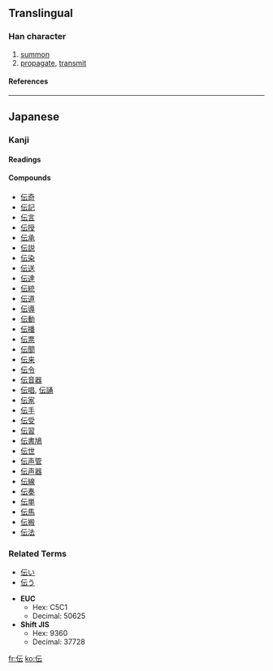 {{see|傳}}<!-- may be replaced by zh-forms -->

==Translingual==
===Han character===
{{Han char|rn=9|rad=人|as=04|sn=6|four=2123<sub>1</sub>|canj=人一一戈 (OMMI), X人一一戈 (XOMMI)}}
# [[summon]]
# [[propagate]], [[transmit]]
====References====
{{Han ref|kx=0096.121|dkj=00462|dj=0204.140|hdz=10117.160|uh=4F1D|ud=20253|bh=C9B4|bd=51636}}
----

== Japanese ==
===Kanji===
{{ja-kanji|grade=4|rs=人04}}
====Readings====
{{ja-readings|on=[[でん]] ([[den]]), [[てん]] ([[ten]])|kun=[[つたえる]] ([[伝える]], [[tsutaeru]]), [[つたえ]] ([[伝え]], [[tsutae]]), [[つたわる]] ([[伝わる]], [[tsutawaru]])}}

====Compounds====
*[[伝奇]]
*[[伝記]]
*[[伝言]]
*[[伝授]]
*[[伝承]]
*[[伝説]]
*[[伝染]]
*[[伝送]]
*[[伝達]]
*[[伝統]]
*[[伝道]]
*[[伝導]]
*[[伝動]]
*[[伝播]]
*[[伝票]]
*[[伝聞]]
*[[伝来]]
*[[伝令]]
*[[伝音器]]
*[[伝唱]], [[伝誦]]
*[[伝家]]
*[[伝手]]
*[[伝受]]
*[[伝習]]
*[[伝書鳩]]
*[[伝世]]
*[[伝声管]]
*[[伝声器]]
*[[伝線]]
*[[伝奏]]
*[[伝単]]
*[[伝馬]]
*[[伝搬]]
*[[伝法]]

===Related Terms===
*[[伝い]]
*[[伝う]]

* '''EUC'''
** Hex: C5C1
** Decimal: 50625
* '''Shift JIS'''
** Hex: 9360
** Decimal: 37728




[[fr:伝]]
[[ko:伝]]